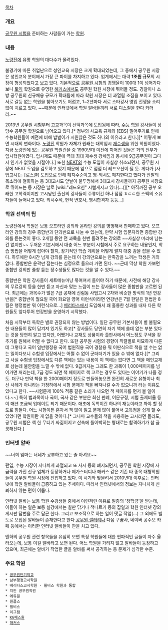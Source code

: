 [[목차]]

=== 개요 ===
[[공무원 시험]]을 준비하는 사람들이 가는 [[학원]].

=== 내용 ===
[[노량진]]에 유명 학원의 대다수가 몰려있다.

불경기에 따른 취업난으로 성인교육 시장은 크게 확대되었는데, 그 중에서 공무원 시장은 성인교육 분야에서 가장 큰 파이를 차지하고 있다. 업계에서는 대략 '''1조원 규모'''의 시장이 형성되었다고 보고 있다. 기본적으로 [[공무원 시험]]의 경쟁율이 100대 1이 넘어가다 보니 [[토익]] 학원으로 유명한 [[해커스]]에서도 공무원 학원 시장에 뛰어들 정도. 경찰이나 소방 공무원의 신규채용 규모가 확대됨에 따라 학원 시장은 더 과열될 조짐을 보이고 있다. 서로 갈등 없는 학원을 찾아보기도 어렵고, 1~2년마다 서로 스타강사 영입 전쟁을 소리없이 치르고 있다. ~~때문에 인터넷에서 학원 알바들끼리 서로 디스질을 한다 카더라.~~

2013년 공무원 시험부터 고교과목이 선택과목에 도입됨에 따라, [[수능]] [[학원]] 강사들이 상당수 공무원 학원으로 넘어오고 있다.[* 정부의 사교육 규제와 [EBS] 밀어주기로 인해 수능학원들이 예전에 비해 밥벌이가 시원찮은 것도 하나의 이유라고 한다.][* 어떻게 보면 시대의 변화이다. [[노량진]] 학원가 자체가 원래는 대학입시 [[재수생]]을 위한 학원이였다. 지금 노량진에 있는 공무원 학원건물 중 1990년대 이전에 지어진 것들은 거의 전부가 입시학원이였다. 입시제도 때문에 역대 최대 재수생 강세임과 동시에 9급공무원이 그다지 인기가 없었을 시절이다.] 또한 [[NEAT]]의 수능 도입이 사실상 취소되면서, 공무원 시장에 NEAT 도입을 검토하고 있기 때문에 앞으로 점점 더 레드오션이 될 듯. 게다가 [사법고시]는 [로스쿨] 도입으로 인해 폐지수순이고 행-외시도 폐지한다고 했다가 반발의 목소리에 철회하는 등 3대고시도 앞날이 불투명해서 3대고시 강사들까지 공무원 시장으로 뛰어드는 등 시장은 날로 [wiki:"레드오션" 시뻘게지고 있다(...)][* 아직까진 공부 오래한 고학력이지만 고시낭인 출신의 강사들이 주류이긴 하나 점점 ㅎㄷㄷ한 스펙의 소유자들이 늘어나고 있다. 외시수석, 현직 변호사, 행시합격자 등등...]


=== 학원 선택의 팁 ===
노량진에서 학원은 보통 오프라인 강의와 온라인 강의를 병행해서 판매하고 있다. 오프라인 강의의 경우 종합반과 단과반으로 나눌 수 있는데, 만약 시험 입문자라면 종합반 강의를 듣는것이 좋다. 2개월 동안 전 과목을 한번 돌려주는 강의로 ~~사실상 머리에 남는건 없지만~~ 두꺼운 기본서에서 대충 어느 부분이 시험에서 주로 요구하는 내용인지, 학습 방법을 어떻게 잡아야 할지, 장기적인 학습 계획을 어떻게 짤지 대충 감을 잡을 수 있다. 하루에만 8시간 넘게 강의를 듣는데 이 강의만으로는 만족감을 느끼는 학생은 거의 없다. 종합반은 윤곽만 잡는다는 심정으로 들으러 가면 된다. ~~근데 막상 학원 가보면 종합반 강의만 줄창 듣는 장수생들도 많다는 것을 알 수 있다.~~

종합반은 학원 강사들이 세트메뉴마냥 묶여져서 들어야 하기 때문에, 사전에 해당 강사의 무료강의 등을 한번 듣고 자신과 맞는 느낌이 드는 강사들이 많은 종합반을 고르면 된다. 최근에는 과목수가 많은 7급 공채에 신림동 사법고시 2차와 비슷한 방식의 1년 연강반을[* 종합반이 월요일 국어 화요일 영어 이런식이라면 연강반은 7월 한달은 헌법만 8월은 행정법만 뭐 이런식으로...] [[베리타스]]에서 도입해서 꽤 훌륭한 성과를 내자 다른 학원들도 앞다투어 연강반을 운영하기 시작했다.

처음 시작부터 독학은 별로 권장되지 않는 방법이다. 일단 공무원 기본서들이 별 불필요한 내용들이 많이 담겨져 있기도 하고[* 강사들도 당연히 자기 책에 쓸데 없는 부분 있다는 것을 당연히 알고 있지만, 어쨌거나 교재도 상품이라 출판사에서 어느정도 구색을 갖추기를 원해서 어쩔 수 없다고 한다. 또한 공무원 시험의 경향이 직렬별로 미묘하게 다른데 그렇다고 국어 일반행정용 국어 법원직용 국어 경찰용 뭐 이딴식으로 책을 낼 수는 없는 일이다보니 수험생 입장에서는 어쩔 수 없이 군더더기가 있을 수 밖에 없다.][* 그리고 사실 수험생 입장에서도 다른 책에는 있는 내용이 이 책에는 없다면 그 책을 메인교재로 삼는데 불안함을 느낄 수 밖에 없다. 9급까지는 그래도 한 과목이 1,000페이지를 넘어가면 꺼리는데, 7급 정도 되면 책 페이지로 책 고르는 경우도 있다는 이야기가 나올 정도. 더구나 만약 책을 한 2000페이지 정도로 만들어놓으면 완전히 새로운 유형이나 최신 사례가 아니라는 가정하에서 시험 문제가 책을 빠져나갈 수가 없으니까 라는 이유도 있다고 한다. ~~시험문제 100% 적중 같은 소리가 나오면 책 페이지를 먼저 볼 일이다.~~] 특히 법과목이나 국어, 국사 같은 부분은 최신 판례, 어문규정, 시험 출제비율 등이 매년 조금씩 업데이트 되기 때문이다. 애초에 독학이란 하나의 재능이라고 봐야 할 정도로 힘들다. 어느 시험이든 혼자서 책 많이 읽고 문제 많이 풀어서 고득점을 쉽게 할 수 있었다면 학원이란 게 없을 것이다.[* 그나마 교수들의 책을 사용하는 고시라면 몰라도, 공무원 시험은 책 한 무더기 싸짊어지고 산속에 틀어박히는 형태로는 합격하기가 참 골룸해진다.]

=== 인터넷 알바 ===
~~너희 엄마는 너네가 공부하고 있는 줄 아셔요~~

편입, 수능 시장이 지나치게 과열되고 또 사시 등의 폐지되면서, 공무원 학원 시장에 자금력을 가진 신규 업체가 등장하거나 메가스터디나 해커스 같은 기존 타 종목 대형학원들이 공무원 학원 시장에 진입하고 있다. 이 시기와 맞물려서 2010년대 이후로는 인터넷에 학원 알바들이 급증하고 있는 추세이다. 따라서 인터넷에서의 정보는 지나치게 신뢰하지 않는 편이 이롭다.

인터넷 알바는 보통 학원 수강생들 중에서 이런저런 이유로 일종의 '장학금'을 받는데, 이들이 하는 일은 보통 실강에서는 칠판 닦기나 책나르기 등의 잡일과 학원 인터넷 강의 게시판 답변을 주로 달곤 한다. 그리고 보조적으로 하는 일이 댓글 작업(…) 그 외에도 별도로 모집된 알바들이 존재한다고 한다.[[공무원 갤러리]]나 다음 구꿈사, 네이버 공수모 카페 등에서는 이러한 인터넷 알바들이 판을 치고 있다.

엔하의 공무원 관련 항목들을 유심히 보면 특정 학원들에 대한 편파적인 글들이 자주 올라오는데, 보통 이걸 알바라고 보면 된다. 어느 학원을 가리지 않고 알바들이 등장하고 있으며, 최근에는 알바가 작업한 글을 알바를 써서 공격하는 등 문제가 심각한 수준.

=== 주요 학원 ===
 * [[공무원단기학교]]
 * 남부행정고시학원
 * 베리타스고시학원 - 윌비스 학원과 통합
 * 지안 공무원학원
 * 에듀윌
 * 윈플스
 * 윌비스
 * 이그잼
 * [[KG패스원]]
 * [[해커스]]
